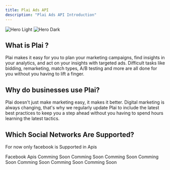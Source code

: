 ```yaml
---
title: Plai Ads API
description: "Plai Ads API Introduction"
---
```


<img
	className="block dark:hidden"
	src="/images/hero-light.png"
	alt="Hero Light"
/>
<img
	className="hidden dark:block"
	src="/images/hero-dark.png"
	alt="Hero Dark"
/>

## What is Plai ?

Plai makes it easy for you to plan your marketing campaigns, find insights in your analytics, and act on your insights with targeted ads. Difficult tasks like bidding, remarketing, match types, A/B testing and more are all done for you without you having to lift a finger.

## Why do businesses use Plai?

Plai doesn't just make marketing easy, it makes it better. Digital marketing is always changing, that's why we regularly update Plai to include the latest best practices to keep you a step ahead without you having to spend hours learning the latest tactics.

## Which Social Networks Are Supported?

For now only facebook is Supported in Apis

<CardGroup cols={3}>
	<Card
		title="Facebook"
		icon="facebook"
		href="api-reference/endpoint/meta/check_leadform_tos"
	>
		Facebook Apis
	</Card>
	<Card title="Google Apis" icon="google" color="#adadad">
		Comming Soon
	</Card>
	<Card title="Linkedin Apis" icon="linkedin" color="#adadad">
		Comming Soon
	</Card>
	<Card title="Tiktok Apis" icon="tiktok" color="#adadad">
		Comming Soon
	</Card>
	<Card title="Youtube Apis" icon="youtube" color="#adadad">
		Comming Soon
	</Card>
	<Card title="Instagram Apis" icon="instagram" color="#adadad">
		Comming Soon
	</Card>
	<Card title="Spotify Apis" icon="spotify" color="#adadad">
		Comming Soon
	</Card>
	<Card title="Snapchat Apis" icon="snapchat" color="#adadad">
		Comming Soon
	</Card>
</CardGroup>
